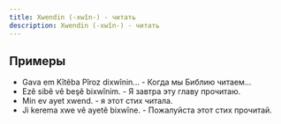 ---
title: Xwendin (-xwîn-) - читать
description: Xwendin (-xwîn-) - читать
---

## Примеры

* Gava em Kîtêba Pîroz dixwînin... - Когда мы Библию читаем...
* Ezê sibê vê beşê bixwînim. - Я завтра эту главу прочитаю.
* Min ev ayet xwend. - я этот стих читала.
* Ji kerema xwe vê ayetê bixwîne. - Пожалуйста этот стих прочитай.

